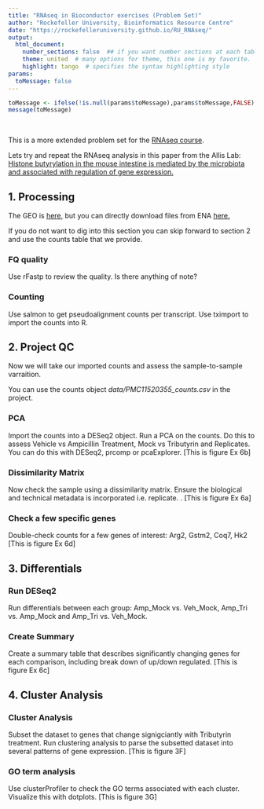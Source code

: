 ```yaml
---
title: "RNAseq in Bioconductor exercises (Problem Set)"
author: "Rockefeller University, Bioinformatics Resource Centre"
date: "https://rockefelleruniversity.github.io/RU_RNAseq/"
output: 
  html_document:
    number_sections: false  ## if you want number sections at each table header
    theme: united  # many options for theme, this one is my favorite.
    highlight: tango  # specifies the syntax highlighting style
params:
  toMessage: false    
---
```


```r
toMessage <- ifelse(!is.null(params$toMessage),params$toMessage,FALSE)
message(toMessage)
```


<p>&nbsp;</p>
This is a more extended problem set for the [RNAseq course](https://rockefelleruniversity.github.io/RU_RNAseq/).

Lets try and repeat the RNAseq analysis in this paper from the Allis Lab: [Histone butyrylation in the mouse intestine is mediated by the microbiota and associated with regulation of gene expression.](https://pmc.ncbi.nlm.nih.gov/articles/PMC11520355/)

## 1. Processing

The GEO is [here,](https://www.ncbi.nlm.nih.gov/geo/query/acc.cgi?acc=GSE216319) but you can directly download files from ENA [here.](https://www.ebi.ac.uk/ena/browser/view/PRJNA892984)

If you do not want to dig into this section you can skip forward to section 2 and use the counts table that we provide.

### FQ quality

Use rFastp to review the quality. Is there anything of note?

### Counting

Use salmon to get pseudoalignment counts per transcript. Use tximport to import the counts into R.

## 2. Project QC

Now we will take our imported counts and assess the sample-to-sample varraition.

You can use the counts object *data/PMC11520355_counts.csv* in the project. 

### PCA

Import the counts into a DESeq2 object. Run a PCA on the counts. Do this to assess Vehicle vs Ampicillin Treatment, Mock vs Tributyrin and Replicates. You can do this with DESeq2, prcomp or pcaExplorer. [This is figure Ex 6b]

### Dissimilarity Matrix

Now check the sample using a dissimilarity matrix. Ensure the biological and technical metadata is incorporated i.e. replicate. . [This is figure Ex 6a]

### Check a few specific genes

Double-check counts for a few genes of interest:
Arg2, Gstm2, Coq7, Hk2
[This is figure Ex 6d]

## 3. Differentials

### Run DESeq2

Run differentials between each group: Amp_Mock vs. Veh_Mock, Amp_Tri vs. Amp_Mock and Amp_Tri vs. Veh_Mock. 

### Create Summary

Create a summary table that describes significantly changing genes for each comparison, including break down of up/down regulated. [This is figure Ex 6c]

## 4. Cluster Analysis

### Cluster Analysis

Subset the dataset to genes that change signigciantly with Tributyrin treatment. Run clustering analysis to parse the subsetted dataset into several patterns of gene expression. [This is figure 3F] 

### GO term analysis 

Use clusterProfiler to check the GO terms associated with each cluster. Visualize this with dotplots. [This is figure 3G]




